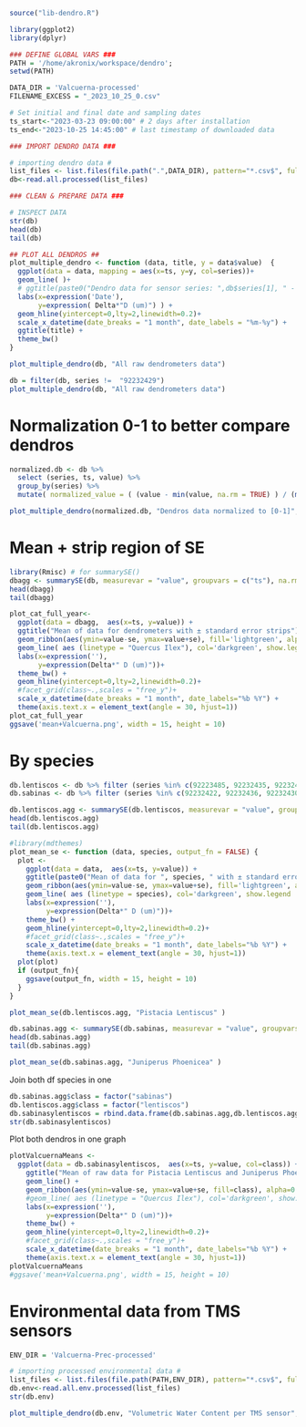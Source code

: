 ```r
source("lib-dendro.R")

library(ggplot2)
library(dplyr)

### DEFINE GLOBAL VARS ###
PATH = '/home/akronix/workspace/dendro';
setwd(PATH)

DATA_DIR = 'Valcuerna-processed'
FILENAME_EXCESS = "_2023_10_25_0.csv"

# Set initial and final date and sampling dates
ts_start<-"2023-03-23 09:00:00" # 2 days after installation
ts_end<-"2023-10-25 14:45:00" # last timestamp of downloaded data

### IMPORT DENDRO DATA ###

# importing dendro data #
list_files <- list.files(file.path(".",DATA_DIR), pattern="*.csv$", full.names=TRUE)
db<-read.all.processed(list_files)

### CLEAN & PREPARE DATA ###

# INSPECT DATA
str(db)
head(db)
tail(db)
```


```r
## PLOT ALL DENDROS ##
plot_multiple_dendro <- function (data, title, y = data$value)  {
  ggplot(data = data, mapping = aes(x=ts, y=y, col=series))+
  geom_line( )+
  # ggtitle(paste0("Dendro data for sensor series: ",db$series[1], " - ", db$sp[1])) +
  labs(x=expression('Date'),
       y=expression( Delta*"D (um)") ) +
  geom_hline(yintercept=0,lty=2,linewidth=0.2)+
  scale_x_datetime(date_breaks = "1 month", date_labels = "%m-%y") +
  ggtitle(title) +
  theme_bw()
}
```

```r
plot_multiple_dendro(db, "All raw dendrometers data")
```

```r
db = filter(db, series !=  "92232429")
plot_multiple_dendro(db, "All raw dendrometers data")
```

# Normalization 0-1 to better compare dendros

```r
normalized.db <- db %>%
  select (series, ts, value) %>%
  group_by(series) %>%
  mutate( normalized_value = ( (value - min(value, na.rm = TRUE) ) / (max(value, na.rm = TRUE) - min(value, na.rm = TRUE)) ), .keep = 'all' )
```


```r
plot_multiple_dendro(normalized.db, "Dendros data normalized to [0-1]", y = normalized.db$normalized_value)
```


# Mean + strip region of SE
```r
library(Rmisc) # for summarySE()
dbagg <- summarySE(db, measurevar = "value", groupvars = c("ts"), na.rm = TRUE)
head(dbagg)
tail(dbagg)
```

```r
plot_cat_full_year<-
  ggplot(data = dbagg,  aes(x=ts, y=value)) +
  ggtitle("Mean of data for dendrometers with ± standard error strips") +
  geom_ribbon(aes(ymin=value-se, ymax=value+se), fill='lightgreen', alpha=0.3, show.legend	= FALSE, linetype = 0) +
  geom_line( aes (linetype = "Quercus Ilex"), col='darkgreen', show.legend	= F) +
  labs(x=expression(''),
       y=expression(Delta*" D (um)"))+
  theme_bw() +
  geom_hline(yintercept=0,lty=2,linewidth=0.2)+
  #facet_grid(class~.,scales = "free_y")+
  scale_x_datetime(date_breaks = "1 month", date_labels="%b %Y") +
  theme(axis.text.x = element_text(angle = 30, hjust=1))
plot_cat_full_year
ggsave('mean+Valcuerna.png', width = 15, height = 10)
```


# By species

```r
db.lentiscos <- db %>% filter (series %in% c(92223485, 92232435, 92232429, 92232425, 92232432) )
db.sabinas <- db %>% filter (series %in% c(92232422, 92232436, 92232430, 92232434, 92232433, 92232427, 92232428, 92232431, 92232426))
```

```r
db.lentiscos.agg <- summarySE(db.lentiscos, measurevar = "value", groupvars = c("ts"), na.rm = TRUE)
head(db.lentiscos.agg)
tail(db.lentiscos.agg)
```

```r
#library(mdthemes)
plot_mean_se <- function (data, species, output_fn = FALSE) {
  plot <-
    ggplot(data = data,  aes(x=ts, y=value)) +
    ggtitle(paste0("Mean of data for ", species, " with ± standard error strips")) +
    geom_ribbon(aes(ymin=value-se, ymax=value+se), fill='lightgreen', alpha=0.3, show.legend	= FALSE, linetype = 0) +
    geom_line( aes (linetype = species), col='darkgreen', show.legend	= T) +
    labs(x=expression(''),
         y=expression(Delta*" D (um)"))+
    theme_bw() +
    geom_hline(yintercept=0,lty=2,linewidth=0.2)+
    #facet_grid(class~.,scales = "free_y")+
    scale_x_datetime(date_breaks = "1 month", date_labels="%b %Y") +
    theme(axis.text.x = element_text(angle = 30, hjust=1))
  plot(plot)
  if (output_fn){
    ggsave(output_fn, width = 15, height = 10)  
  }
}
```


```r
plot_mean_se(db.lentiscos.agg, "Pistacia Lentiscus" )
```
```r
db.sabinas.agg <- summarySE(db.sabinas, measurevar = "value", groupvars = c("ts"), na.rm = TRUE)
head(db.sabinas.agg)
tail(db.sabinas.agg)
```


```r
plot_mean_se(db.sabinas.agg, "Juniperus Phoenicea" )
```

Join both df species in one
```r
db.sabinas.agg$class = factor("sabinas")
db.lentiscos.agg$class = factor("lentiscos")
db.sabinasylentiscos = rbind.data.frame(db.sabinas.agg,db.lentiscos.agg)
str(db.sabinasylentiscos)
```

Plot both dendros in one graph
```r
plotValcuernaMeans <- 
  ggplot(data = db.sabinasylentiscos,  aes(x=ts, y=value, col=class)) +
    ggtitle("Mean of raw data for Pistacia Lentiscus and Juniperus Phoenicea with ± standard error strips") +
    geom_line() +
    geom_ribbon(aes(ymin=value-se, ymax=value+se, fill=class), alpha=0.2, show.legend	= FALSE, linetype = 0) +
    #geom_line( aes (linetype = "Quercus Ilex"), col='darkgreen', show.legend	= F) +
    labs(x=expression(''),
         y=expression(Delta*" D (um)"))+
    theme_bw() +
    geom_hline(yintercept=0,lty=2,linewidth=0.2)+
    #facet_grid(class~.,scales = "free_y")+
    scale_x_datetime(date_breaks = "1 month", date_labels="%b %Y") +
    theme(axis.text.x = element_text(angle = 30, hjust=1))
plotValcuernaMeans
#ggsave('mean+Valcuerna.png', width = 15, height = 10)
```

# Environmental data from TMS sensors

```r
ENV_DIR = 'Valcuerna-Prec-processed'

# importing processed environmental data #
list_files <- list.files(file.path(PATH,ENV_DIR), pattern="*.csv$", full.names=TRUE)
db.env<-read.all.env.processed(list_files)
str(db.env)
```

```r
plot_multiple_dendro(db.env, "Volumetric Water Content per TMS sensor", y = db.env$vwc)
```

